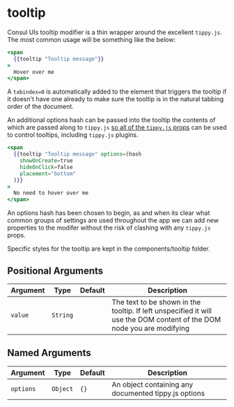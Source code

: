 # tooltip

Consul UIs tooltip modifier is a thin wrapper around the excellent `tippy.js`. The
most common usage will be something like the below:

```hbs preview-template
<span
  {{tooltip "Tooltip message"}}
>
  Hover over me
</span>
```

A `tabindex=0` is automatically added to the element that triggers the tooltip if it doesn't have one already to make sure the tooltip is in the natural tabbing order of the document.

An additional options hash can be passed into the tooltip the contents of
which are passed along to `tippy.js` [so all of the `tippy.js`
props](https://atomiks.github.io/tippyjs/v5/all-props/) can be used to control
tooltips, including `tippy.js` plugins.

```hbs preview-template
<span
  {{tooltip "Tooltip message" options=(hash
    showOnCreate=true
    hideOnClick=false
    placement="bottom"
  )}}
>
  No need to hover over me
</span>
```

An options hash has been chosen to begin, as and when its clear what common
groups of settings are used throughout the app we can add new properties to
the modifer without the risk of clashing with any `tippy.js` props.

Specific styles for the tooltip are kept in the components/tooltip folder.

## Positional Arguments

| Argument | Type | Default | Description |
| --- | --- | --- | --- |
| `value` | `String` |  | The text to be shown in the tooltip. If left unspecified it will use the DOM content of the DOM node you are modifying |

## Named Arguments

| Argument | Type | Default | Description |
| --- | --- | --- | --- |
| `options` | `Object` | `{}` | An object containing any documented tippy.js options |
